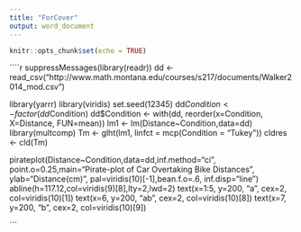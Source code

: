 ```yaml
---
title: "ForCover"
output: word_document
---
```


```r
knitr::opts_chunk$set(echo = TRUE)
```

````r
suppressMessages(library(readr))
dd <- read_csv("http://www.math.montana.edu/courses/s217/documents/Walker2014_mod.csv")

library(yarrr)
library(viridis)
set.seed(12345)
dd$Condition <- factor(dd$Condition)
dd$Condition <- with(dd, reorder(x=Condition, X=Distance, FUN=mean))
lm1 <- lm(Distance~Condition,data=dd)
library(multcomp)
Tm <- glht(lm1, linfct = mcp(Condition = "Tukey"))
cldres <- cld(Tm)

pirateplot(Distance~Condition,data=dd,inf.method="ci", point.o=0.25,main="Pirate-plot of Car Overtaking Bike Distances", ylab="Distance(cm)", pal=viridis(10)[-1],bean.f.o=.6, inf.disp="line")
abline(h=117.12,col=viridis(9)[8],lty=2,lwd=2)
text(x=1:5, y=200, "a", cex=2, col=viridis(10)[1])
text(x=6, y=200, "ab", cex=2, col=viridis(10)[8])
text(x=7, y=200, "b", cex=2, col=viridis(10)[9])


```